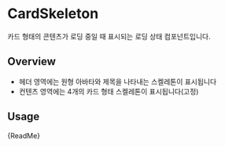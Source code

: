 
<Meta of={CardSkeletonStories} />

# CardSkeleton

카드 형태의 콘텐츠가 로딩 중일 때 표시되는 로딩 상태 컴포넌트입니다.

## Overview

- 헤더 영역에는 원형 아바타와 제목을 나타내는 스켈레톤이 표시됩니다
- 컨텐츠 영역에는 4개의 카드 형태 스켈레톤이 표시됩니다(고정)

<Canvas of={CardSkeletonStories.Playground} />


## Usage

<Markdown>{ReadMe}</Markdown>